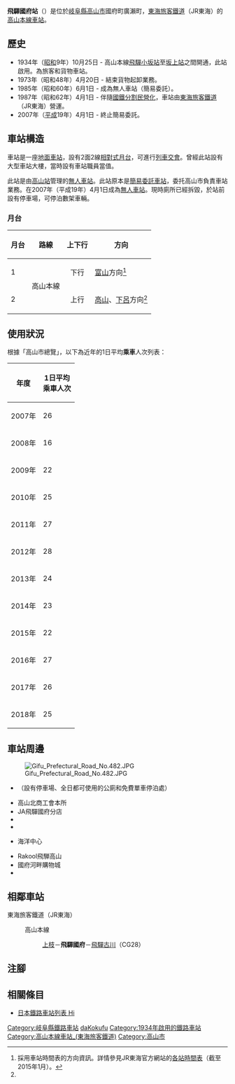 {{NoteTA
|T=zh-hans:飞驒国府站;zh-hk:飛驒國府站;zh-tw:飛驒國府車站;
|1=zh-hans:飞驒国府站;zh-hk:飛驒國府站;zh-tw:飛驒國府車站;
}}
{{Infobox station
|公司色 = #f77321
|站名 = 飛驒國府
|圖片 = Hidakokufu20120428.jpg
|圖片說明 = 車站大樓（2012年4月28日）
|日文原名 = 飛騨国府
|平假名 = ひだこくふ
|羅馬拼音 = Hida-kokufu
|副站名 = 
|電報略號 = コク
|所在地 = {{JPN}}[[岐阜縣|岐阜縣]][[高山市|高山市]]國府町廣瀨町
|座標 = {{coord|36|12|40.36|N|137|12|56.69|E|type:railwaystation_region:JP-24|display=inline,title}}
|車站構造 = [[地面車站|地面車站]]
|月台配置 = 2面2線
|啟用年月日 = 1934年（[[昭和|昭和]]9年）10月25日
|廢站年月日 = 
|乘客人數 = 18<ref>JR東海移動等便利化取組報告書</ref>
|上下車人次 = 
|統計年度 = 2019
|轉車 = 
|全寬備註 = [[無人車站|無人車站]]
|adjacent = {{Adjacent stations|system=東海旅客鐵道|line=CG|left=上枝|right=飛驒古川|note-left=6.6km|note-mid=距離[[岐阜站|岐阜]]147.6km|note-right=CG28<br>3.7km}}
}}
'''飛驒國府站'''（{{jpn|j=飛騨国府駅|hg=ひだこくふえき|rm=Hida-kokufu eki|f=y}}）是位於[[岐阜縣|岐阜縣]][[高山市|高山市]]國府町廣瀨町，[[東海旅客鐵道|東海旅客鐵道]]（JR東海）的[[高山本線|高山本線]][[鐵路車站|車站]]。

== 歷史 ==
* 1934年（[[昭和|昭和]]9年）10月25日 - 高山本線[[飛驒小坂站|飛驒小坂站]]至[[坂上站|坂上站]]之間開通，此站啟用。為旅客和貨物車站。
* 1973年（昭和48年）4月20日 - 結束貨物起卸業務。
* 1985年（昭和60年）6月1日 - 成為無人車站（簡易委託）。
* 1987年（昭和62年）4月1日 - 伴隨[[國鐵分割民營化|國鐵分割民營化]]，車站由[[東海旅客鐵道|東海旅客鐵道]]（JR東海）營運。
* 2007年（[[平成|平成]]19年）4月1日 - 終止簡易委託。

== 車站構造 ==
車站是一座[[地面車站|地面車站]]，設有2面2線[[相對式月台|相對式月台]]，可進行[[列車交會|列車交會]]。曾經此站設有大型車站大樓，當時設有車站職員當值。

此站是由[[高山站_(日本)|高山站]]管理的[[無人車站|無人車站]]。此站原本是[[簡易委託車站|簡易委託車站]]，委托高山市負責車站業務。在2007年（平成19年）4月1日成為[[無人車站|無人車站]]。現時廁所已經拆毀，於站前設有停車場，可停泊數架車輛。

=== 月台 ===
{| rules="rows" class="wikitable"
!月台!!路線!!上下行!!方向
|-
! 1
| rowspan="2"|{{JR海車站編號|CG}} 高山本線
| style="text-align:center" | 下行
| [[富山車站_(日本)|富山]]方向<ref name="homen">採用車站時間表的方向資訊。詳情參見JR東海官方網站的[http://railway.jr-central.co.jp/time-schedule/search/index.html 各站時間表]（截至2015年1月）。</ref>
|-
! 2
| style="text-align:center" | 上行
| [[高山站_(日本)|高山]]、[[下呂站|下呂]]方向<ref name="homen" />
|}

== 使用狀況 ==
根據「高山市總覽」，以下為近年的1日平均'''乘車'''人次列表：
{| class="wikitable" style="text-align:right;"
|-
! 年度 !! 1日平均<br/>乘車人次
|-
|2007年
|26
|-
|2008年
|16
|-
|2009年
|22
|-
|2010年
|25
|-
|2011年
|27
|-
|2012年
|28
|-
|2013年
|24
|-
|2014年
|23
|-
|2015年
|22
|-
|2016年
|27
|-
|2017年
|26<!--年間9,609人を365で除する-->
|-
|2018年
|25<!--年間8,999人を365で除する-->
|}

== 車站周邊 ==
[[File:Gifu_Prefectural_Road_No.482.JPG|thumb]]
* {{Translink|ja|こくふ交流センター|國府交流中心}}（設有停車場、全日都可使用的公廁和免費單車停泊處）
* 高山北商工會本所
* JA飛驒國府分店
* {{Translink|ja|高山市立国府中学校|高山市立國府中學}}
* {{Translink|ja|高山市立国府小学校|高山市立國府小學}}
* {{Translink|ja|B&G}}海洋中心
* Rakool飛騨高山
* 國府河畔購物城
* {{Translink|ja|桜野公園|櫻野公園}}

== 相鄰車站 ==
; 東海旅客鐵道（JR東海）
: {{JR海車站編號|CG}} 高山本線
:: [[上枝站|上枝]]－'''飛驒國府'''－[[飛驒古川站|飛驒古川]]（CG28）
== 注腳 ==
{{Reflist}}
== 相關條目 ==
* [[日本鐵路車站列表_Hi|日本鐵路車站列表 Hi]]
{{高山本線 (JR東海)}}
{{DEFAULTSORT:Hida-Kokufu}}
[[Category:岐阜縣鐵路車站|Category:岐阜縣鐵路車站]]
[[Category:日本鐵路車站_Hi|daKokufu]]
[[Category:1934年啟用的鐵路車站|Category:1934年啟用的鐵路車站]]
[[Category:高山本線車站_(東海旅客鐵道)|Category:高山本線車站_(東海旅客鐵道)]]
[[Category:高山市|Category:高山市]]